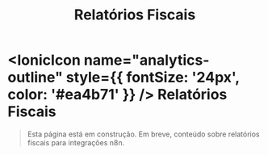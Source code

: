 ﻿---
title: Relatórios Fiscais
sidebar_position: 5
description: Página em construção.
---

# <IonicIcon name="analytics-outline" style={{ fontSize: '24px', color: '#ea4b71' }} /> Relatórios Fiscais

> Esta página está em construção. Em breve, conteúdo sobre relatórios fiscais para integrações n8n.

